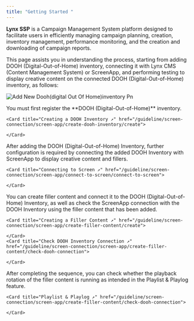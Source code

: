```yaml
---
title: "Getting Started "
---
```


**Lynx SSP** is a Campaign Management System platform designed to facilitate users in efficiently managing campaign planning, creation, inventory management, performance monitoring, and the creation and downloading of campaign reports.

This page assists you in understanding the process, starting from adding DOOH (Digital-Out-of-Home) inventory, connecting it with Lynx CMS (Content Management System) or ScreenApp, and performing testing to display creative content on the connected DOOH (Digital-Out-of-Home) inventory, as follows:

![Add New Dooh(digital Out Of Home)inventory Pn](/images/AddNewDOOH\(Digital-Out-of-Home\)Inventory.png)

<Steps>
  <Step title="Creating a DOOH (Digital-Out-of-Home) Inventory on the Lynx SSP Platform">
    You must first register the **DOOH (Digital-Out-of-Home)** inventory.

    <Card title="Creating a DOOH Inventory ↗" href="/guideline/screen-connection/screen-app/create-dooh-inventory/create">
      
    </Card>
  </Step>
  <Step title="Connecting the Lynx SSP Platform with DOOH (Digital-Out-of-Home) Inventory">
    After adding the DOOH (Digital-Out-of-Home) Inventory, further configuration is required by connecting the added DOOH Inventory with ScreenApp to display creative content and fillers.

    <Card title="Connecting to Screen ↗" href="/guideline/screen-connection/screen-app/connect-to-screen/connect-to-screen">
      
    </Card>
  </Step>
  <Step title="Check Connection DOOH (Digital-Out-of-Home) Inventory">
    You can create filler content and connect it to the DOOH (Digital-Out-of-Home) Inventory, as well as check the ScreenApp connection with the DOOH Inventory using the filler content that has been added.

    <Card title="Creating a Filler Content ↗" href="/guideline/screen-connection/screen-app/create-filler-content/create">
      
    </Card>
    <Card title="Check DOOH Inventory Connection ↗" href="/guideline/screen-connection/screen-app/create-filler-content/check-dooh-connection">
      
    </Card>
  </Step>
  <Step title="Monitoring Playlist & Playlog">
    After completing the sequence, you can check whether the playback rotation of the filler content is running as intended in the Playlist & Playlog feature.

    <Card title="Playlist & Playlog ↗" href="/guideline/screen-connection/screen-app/create-filler-content/check-dooh-connection">
      
    </Card>
  </Step>
</Steps>